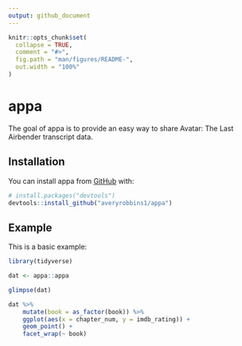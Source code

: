 ```yaml
---
output: github_document
---
```


<!-- README.md is generated from README.Rmd. Please edit that file -->

```r
knitr::opts_chunk$set(
  collapse = TRUE,
  comment = "#>",
  fig.path = "man/figures/README-",
  out.width = "100%"
)
```

# appa

<!-- badges: start -->
<!-- badges: end -->

The goal of appa is to provide an easy way to share Avatar: The Last Airbender
transcript data.

## Installation

You can install appa from [GitHub](https://github.com/) with:

``` r
# install.packages("devtools")
devtools::install_github("averyrobbins1/appa")
```

## Example

This is a basic example:

```r
library(tidyverse)

dat <- appa::appa

glimpse(dat)

dat %>% 
    mutate(book = as_factor(book)) %>% 
    ggplot(aes(x = chapter_num, y = imdb_rating)) +
    geom_point() +
    facet_wrap(~ book)
```


